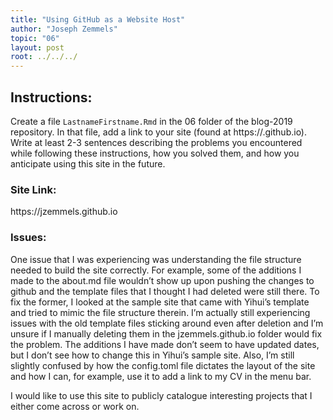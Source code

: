 ```yaml
---
title: "Using GitHub as a Website Host"
author: "Joseph Zemmels"
topic: "06"
layout: post
root: ../../../
---
```


## Instructions:

Create a file `LastnameFirstname.Rmd` in the 06 folder of the blog-2019 repository. In that file, add a link to your site (found at https://<your-username>.github.io). Write at least 2-3 sentences describing the problems you encountered while following these instructions, how you solved them, and how you anticipate using this site in the future. 

### Site Link: 
https://jzemmels.github.io

### Issues:

One issue that I was experiencing was understanding the file structure needed to build the site correctly. For example, some of the additions I made to the about.md file wouldn't show up upon pushing the changes to github and the template files that I thought I had deleted were still there. To fix the former, I looked at the sample site that came with Yihui's template and tried to mimic the file structure therein. I'm actually still experiencing issues with the old template files sticking around even after deletion and I'm unsure if I manually deleting them in the jzemmels.github.io folder would fix the problem. The additions I have made don't seem to have updated dates, but I don't see how to change this in Yihui's sample site. Also, I'm still slightly confused by how the config.toml file dictates the layout of the site and how I can, for example, use it to add a link to my CV in the menu bar.

I would like to use this site to publicly catalogue interesting projects that I either come across or work on.